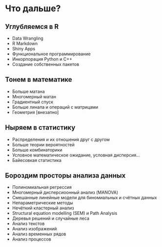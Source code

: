 # Что дальше? {#further}

## Углубляемся в R

* Data Wrangling
* R Markdown
* Shiny Apps
* Функциональное программирование
* Инкорпорация Python и C++
* Создание собственных пакетов



## Тонем в математике

* Больше матана
* Многомерный матан
* Градиентный спуск
* Больше линала и операций с матрицами
* Геометрия [внезапно]


## Ныряем в статистику

* Распределения и их отношения друг с другом
* Больше теории вероятностей
* Больше комбинаторики
* Условное математическое ожидание, условная дисперсия…
* Байесовкая статистика



## Бороздим просторы анализа данных

* Полиномиальная регрессия
* Многомерный дисперсиоонный анализ (MANOVA)
* Смешанные линейные модели для биномиальных и счётных данных
* Непараметрические методы
* Нечёткий кластерный анализ
* Structural equation modelling (SEM) и Path Analysis
* Деревья решений и случайные леса
* Анализ текстов
* Анализ изображений
* Анализ временных рядов
* Анализ процессов
